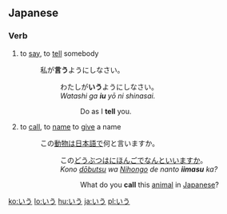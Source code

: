 ==Japanese==
===Verb===
{{ja-verb|h|rom=iu}}
#{{ja-def|言う}} to [[say]], to [[tell]] somebody
#: 私が'''言う'''ようにしなさい。
#:: わたしが'''いう'''ようにしなさい。
#:: ''Watashi ga '''iu''' yō ni shinasai.''
#::: Do as I '''tell''' you.
#{{ja-def|言う}}  to [[call]], to [[name]] to [[give]] a name
#: この[[動物]]は[[日本語]]で何と言いますか。
#:: この[[どうぶ]]つは[[にほんご]]でなんといいますか。
#:: ''Kono [[dōbutsu]] wa [[Nihongo]] de nanto '''iimasu''' ka?''
#::: What do you '''call''' this [[animal]] in [[Japanese]]? 

[[ko:いう]]
[[lo:いう]]
[[hu:いう]]
[[ja:いう]]
[[pl:いう]]